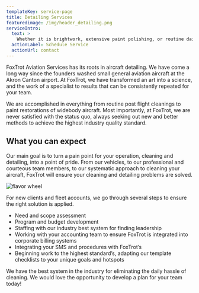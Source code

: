 ```yaml
---
templateKey: service-page
title: Detailing Services
featuredimage: /img/header_detailing.png
serviceIntro:
  text: >
    Whether it is brightwork, extensive paint polishing, or routine daily cleanings, FoxTrot can set a new standard of clean for your aircraft.
  actionLabel: Schedule Service
  actionUrl: contact
---
```



FoxTrot Aviation Services has its roots in aircraft detailing. We have come a long way since the founders washed small general aviation aircraft at the Akron Canton airport. At FoxTrot, we have transformed an art into a science, and the work of a specialist to results that can be consistently repeated for your team.

<ArrowRight />

We are accomplished in everything from routine post flight cleanings to paint restorations of widebody aircraft. Most importantly, at FoxTrot, we are never satisfied with the status quo, always seeking out new and better methods to achieve the highest industry quality standard.

## What you can expect

Our main goal is to turn a pain point for your operation, cleaning and detailing, into a point of pride. From our vehicles, to our professional and courteous team members, to our systematic approach to cleaning your aircraft, FoxTrot will ensure your cleaning and detailing problems are solved.

![flavor wheel](/img/flavor_wheel.jpg)

For new clients and fleet accounts, we go through several steps to ensure the right solution is applied.

- Need and scope assessment
- Program and budget development
- Staffing with our industry best system for finding leadership
- Working with your accounting team to ensure FoxTrot is integrated into corporate billing systems
- Integrating your SMS and procedures with FoxTrot’s
- Beginning work to the highest standard’s, adapting our template checklists to your unique goals and hotspots

We have the best system in the industry for eliminating the daily hassle of cleaning. We would love the opportunity to develop a plan for your team today!
